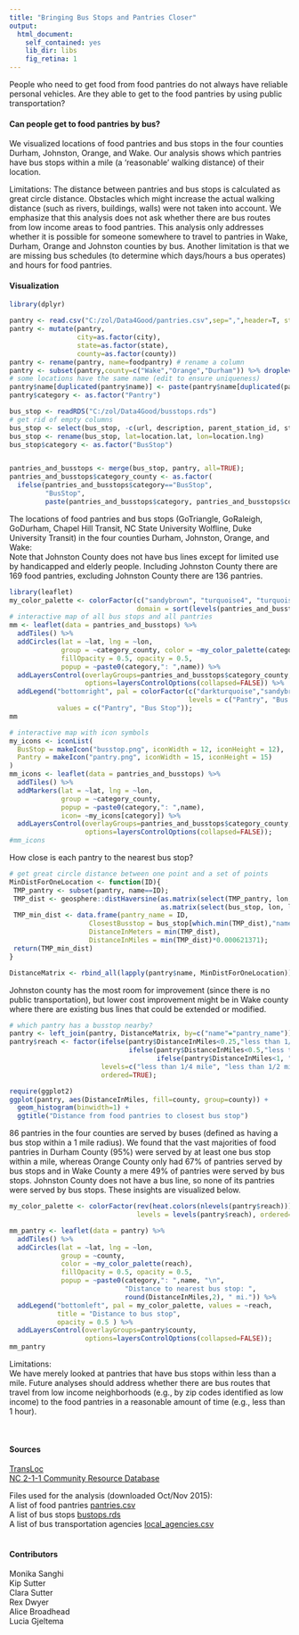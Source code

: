 ```yaml
---
title: "Bringing Bus Stops and Pantries Closer"
output: 
  html_document:
    self_contained: yes
    lib_dir: libs
    fig_retina: 1
---
```


People who need to get food from food pantries do not always have reliable personal vehicles. 
Are they able to get to the food pantries by using public transportation?
</br>

#### Can people get to food pantries by bus?
We visualized locations of food pantries and bus stops in the four counties
Durham, Johnston, Orange, and Wake. Our analysis shows which pantries have bus
stops within a mile (a 'reasonable' walking distance) of their location.

Limitations:
The distance between pantries and bus stops is calculated as great circle
distance. Obstacles which might increase the actual walking distance (such as
rivers, buildings, walls) were not taken into account. We emphasize that this
analysis does not ask whether there are bus routes from low income areas to food
pantries.	This analysis only addresses whether it is possible for someone
somewhere to travel to pantries in Wake, Durham, Orange and Johnston counties by
bus. Another limitation is that we are missing bus schedules (to determine which
days/hours a bus operates) and hours for food pantries.
</br>

#### Visualization

```r
library(dplyr)

pantry <- read.csv("C:/zol/Data4Good/pantries.csv",sep=",",header=T, stringsAsFactors = FALSE)
pantry <- mutate(pantry,
                 city=as.factor(city),
                 state=as.factor(state),
                 county=as.factor(county))
pantry <- rename(pantry, name=foodpantry) # rename a column
pantry <- subset(pantry,county=c("Wake","Orange","Durham")) %>% droplevels()
# some locations have the same name (edit to ensure uniqueness) 
pantry$name[duplicated(pantry$name)] <- paste(pantry$name[duplicated(pantry$name)],"- Location2")
pantry$category <- as.factor("Pantry")

bus_stop <- readRDS("C:/zol/Data4Good/busstops.rds")
# get rid of empty columns
bus_stop <- select(bus_stop, -c(url, description, parent_station_id, station_id))
bus_stop <- rename(bus_stop, lat=location.lat, lon=location.lng)
bus_stop$category <- as.factor("BusStop")


pantries_and_busstops <- merge(bus_stop, pantry, all=TRUE);
pantries_and_busstops$category_county <- as.factor(
  ifelse(pantries_and_busstops$category=="BusStop",
         "BusStop",
         paste(pantries_and_busstops$category, pantries_and_busstops$county)))
```

The locations of food pantries and bus stops (GoTriangle, GoRaleigh, GoDurham, 
Chapel Hill Transit, NC State University Wolfline, Duke University Transit) 
in the four counties Durham, Johnston, Orange, and Wake:  
Note that Johnston County does not have bus lines except for limited use by 
handicapped and elderly people. 
Including Johnston County there are 169 food pantries, excluding Johnston County 
there are 136 pantries.

```r
library(leaflet)
my_color_palette <- colorFactor(c("sandybrown", "turquoise4", "turquoise2", "turquoise3", "darkturquoise"), 
                                domain = sort(levels(pantries_and_busstops$category_county)))
# interactive map of all bus stops and all pantries
mm <- leaflet(data = pantries_and_busstops) %>% 
  addTiles() %>%
  addCircles(lat = ~lat, lng = ~lon, 
             group = ~category_county, color = ~my_color_palette(category_county),
             fillOpacity = 0.5, opacity = 0.5,
             popup = ~paste0(category,": ",name)) %>%
  addLayersControl(overlayGroups=pantries_and_busstops$category_county,
                   options=layersControlOptions(collapsed=FALSE)) %>%
  addLegend("bottomright", pal = colorFactor(c("darkturquoise","sandybrown"), 
                                             levels = c("Pantry", "Bus Stop")), 
            values = c("Pantry", "Bus Stop"));
mm

# interactive map with icon symbols
my_icons <- iconList(
  BusStop = makeIcon("busstop.png", iconWidth = 12, iconHeight = 12),
  Pantry = makeIcon("pantry.png", iconWidth = 15, iconHeight = 15)
)
mm_icons <- leaflet(data = pantries_and_busstops) %>% 
  addTiles() %>%
  addMarkers(lat = ~lat, lng = ~lon, 
             group = ~category_county, 
             popup = ~paste0(category,": ",name),
             icon= ~my_icons[category]) %>%
  addLayersControl(overlayGroups=pantries_and_busstops$category_county,
                   options=layersControlOptions(collapsed=FALSE));
#mm_icons
```

How close is each pantry to the nearest bus stop?  

```r
# get great circle distance between one point and a set of points
MinDistForOneLocation <- function(ID){
 TMP_pantry <- subset(pantry, name==ID);
 TMP_dist <- geosphere::distHaversine(as.matrix(select(TMP_pantry, lon, lat)),
                                      as.matrix(select(bus_stop, lon, lat)));
 TMP_min_dist <- data.frame(pantry_name = ID, 
                    ClosestBusstop = bus_stop[which.min(TMP_dist),"name"],
                    DistanceInMeters = min(TMP_dist),
                    DistanceInMiles = min(TMP_dist)*0.000621371);
 return(TMP_min_dist)
}

DistanceMatrix <- rbind_all(lapply(pantry$name, MinDistForOneLocation)) # in meters and in miles

```


Johnston county has the most room for improvement (since there is no public transportation), 
but lower cost improvement might be in Wake county where there are existing bus lines that could be extended or modified.  

```r
# which pantry has a busstop nearby?
pantry <- left_join(pantry, DistanceMatrix, by=c("name"="pantry_name"))
pantry$reach <- factor(ifelse(pantry$DistanceInMiles<0.25,"less than 1/4 mile", 
                              ifelse(pantry$DistanceInMiles<0.5,"less than 1/2 mile", 
                                     ifelse(pantry$DistanceInMiles<1, "less than 1 mile", "more than 1 mile"))),
                       levels=c("less than 1/4 mile", "less than 1/2 mile", "less than 1 mile", "more than 1 mile"),
                       ordered=TRUE);

require(ggplot2)
ggplot(pantry, aes(DistanceInMiles, fill=county, group=county)) + 
  geom_histogram(binwidth=1) +
  ggtitle("Distance from food pantries to closest bus stop") 
```

86 pantries in the four counties are served by buses (defined as having a bus stop within a 1 mile radius). We found that the vast majorities of food pantries in Durham
County (95%) were served by at least one bus stop within a mile, whereas Orange County only had 67%
of pantries served by bus stops and in Wake County a mere 49% of pantries were served by bus stops.
Johnston County does not have a bus line, so none of its pantries were served by bus stops.
These insights are visualized below.  

```r
my_color_palette <- colorFactor(rev(heat.colors(nlevels(pantry$reach))), 
                                levels = levels(pantry$reach), ordered=TRUE);

mm_pantry <- leaflet(data = pantry) %>% 
  addTiles() %>%
  addCircles(lat = ~lat, lng = ~lon, 
             group = ~county, 
             color = ~my_color_palette(reach),
             fillOpacity = 0.5, opacity = 0.5,
             popup = ~paste0(category,": ",name, "\n",
                             "Distance to nearest bus stop: ", 
                             round(DistanceInMiles,2), " mi.")) %>%
  addLegend("bottomleft", pal = my_color_palette, values = ~reach,
            title = "Distance to bus stop",
            opacity = 0.5 ) %>%
  addLayersControl(overlayGroups=pantry$county,
                   options=layersControlOptions(collapsed=FALSE));
mm_pantry
```

Limitations:   
We have merely looked at pantries that have bus stops within less than a mile.
Future analyses should address whether there are bus routes that travel from low income neighborhoods (e.g., by zip codes identified as low income) to the food pantries in a reasonable amount of time (e.g., less than 1 hour).

</br>

#### Sources  
[TransLoc](https://mashape.com/transloc/openapi-1-2)  
[NC 2-1-1 Community Resource Database](http://www.nc211.org/index.php/find-help)  

Files used for the analysis (downloaded Oct/Nov 2015):  
A list of food pantries [pantries.csv](https://raw.githubusercontent.com/DrZeydy/Data4Good/gh-pages/pantries.csv)  
A list of bus stops [bustops.rds](https://raw.githubusercontent.com/DrZeydy/Data4Good/gh-pages/busstops.rds)   
A list of bus transportation agencies [local_agencies.csv](https://raw.githubusercontent.com/DrZeydy/Data4Good/gh-pages/local_agencies.csv)   
</br>

#### Contributors
Monika Sanghi  
Kip Sutter  
Clara Sutter  
Rex Dwyer  
Alice Broadhead  
Lucia Gjeltema  
</br>

